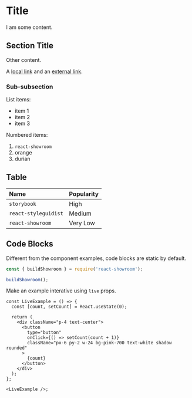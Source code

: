 # Title

I am some content.

## Section Title

Other content.

A [local link](/api/configuration) and an [external link](https://github.com/malcolm-kee/react-showroom).

### Sub-subsection

List items:

- item 1
- item 2
- item 3

Numbered items:

1. `react-showroom`
1. orange
1. durian

## Table

| Name                 | Popularity |
| :------------------- | :--------- |
| `storybook`          | High       |
| `react-styleguidist` | Medium     |
| `react-showroom`     | Very Low   |

## Code Blocks

Different from the component examples, code blocks are static by default.

```js
const { buildShowroom } = require('react-showroom');

buildShowroom();
```

Make an example interative using `live` props.

```tsx live
const LiveExample = () => {
  const [count, setCount] = React.useState(0);

  return (
    <div className="p-4 text-center">
      <button
        type="button"
        onClick={() => setCount(count + 1)}
        className="px-6 py-2 w-24 bg-pink-700 text-white shadow rounded"
      >
        {count}
      </button>
    </div>
  );
};

<LiveExample />;
```
